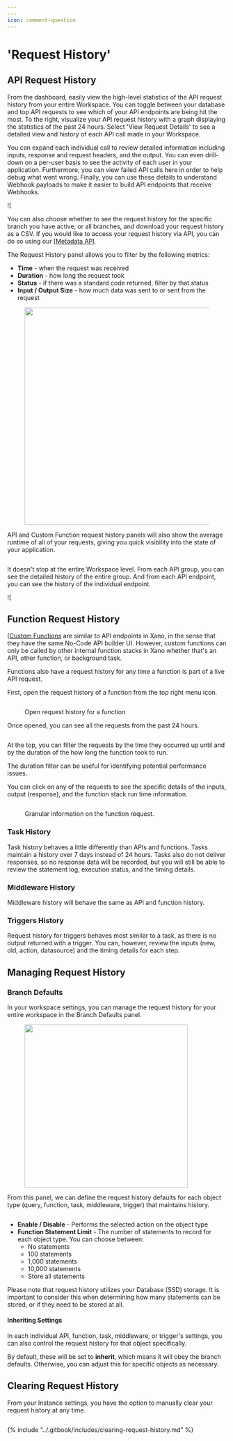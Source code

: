 ```yaml
---
---
icon: comment-question
---
```


# 'Request History'

## API Request History

From the dashboard, easily view the high-level statistics of the API request history from your entire Workspace. You can toggle between your database and top API requests to see which of your API endpoints are being hit the most. To the right, visualize your API request history with a graph displaying the statistics of the past 24 hours. Select 'View Request Details' to see a detailed view and history of each API call made in your Workspace.

You can expand each individual call to review detailed information including inputs, response and request headers, and the output. You can even drill-down on a per-user basis to see the activity of each user in your application. Furthermore, you can view failed API calls here in order to help debug what went wrong. Finally, you can use these details to understand Webhook payloads to make it easier to build API endpoints that receive Webhooks.

![[](https://s3.amazonaws.com/olvy-production/media/organisation_a63a9786-9404-4582-9fdd-1f8e7b2cb6ca/images/0f9571bc-99ac-416c-bb9a-4e4ccf3edc66.gif)

You can also choose whether to see the request history for the specific branch you have active, or all branches, and download your request history as a CSV. If you would like to access your request history via API, you can do so using our [[Metadata API](../xano-features/metadata-api/).

The Request History panel allows you to filter by the following metrics:

* **Time** - when the request was received
* **Duration** - how long the request took
* **Status** - if there was a standard code returned, filter by that status
* **Input / Output Size** - how much data was sent to or sent from the request

<figure><img src="..//assets/CleanShot 2024-04-02 at 11.43.30.png" alt="" width="500"><figcaption></figcaption></figure>

API and Custom Function request history panels will also show the average runtime of all of your requests, giving you quick visibility into the state of your application.

<figure><img src="..//assets/CleanShot 2024-09-11 at 14.51.30.png" alt=""><figcaption></figcaption></figure>

It doesn't stop at the entire Workspace level. From each API group, you can see the detailed history of the entire group. And from each API endpoint, you can see the history of the individual endpoint.

![[](https://s3.amazonaws.com/olvy-production/media/organisation_a63a9786-9404-4582-9fdd-1f8e7b2cb6ca/images/29956df3-531c-4c0c-8334-e7c5f27db306.gif)

## Function Request History

[[Custom Functions](../the-function-stack/functions/custom-functions.mdx) are similar to API endpoints in Xano, in the sense that they have the same No-Code API builder UI. However, custom functions can only be called by other internal function stacks in Xano whether that's an API, other function, or background task.

Functions also have a request history for any time a function is part of a live API request.&#x20;

First, open the request history of a function from the top right menu icon.

<figure><img src="..//assets/CleanShot 2024-01-15 at 17.11.27.png" alt=""><figcaption><p>Open request history for a function</p></figcaption></figure>

Once opened, you can see all the requests from the past 24 hours.

<figure><img src="..//assets/CleanShot 2024-01-15 at 17.13.19.png" alt=""><figcaption></figcaption></figure>

At the top, you can filter the requests by the time they occurred up until and by the duration of the how long the function took to run.

<Info>

The duration filter can be useful for identifying potential performance issues.

</Info>

You can click on any of the requests to see the specific details of the inputs, output (response), and the function stack run time information.

<figure><img src="..//assets/CleanShot 2024-01-15 at 17.17.15.png" alt=""><figcaption><p>Granular information on the function request.</p></figcaption></figure>

### Task History

Task history behaves a little differently than APIs and functions. Tasks maintain a history over 7 days instead of 24 hours. Tasks also do not deliver responses, so no response data will be recorded, but you will still be able to review the statement log, execution status, and the timing details.

### Middleware History

Middleware history will behave the same as API and function history.

### Triggers History

Request history for triggers behaves most similar to a task, as there is no output returned with a trigger. You can, however, review the inputs (new, old, action, datasource) and the timing details for each step.

## Managing Request History

### Branch Defaults

In your workspace settings, you can manage the request history for your entire workspace in the Branch Defaults panel.

<figure><img src="..//assets/CleanShot 2024-04-02 at 12.30.06.png" alt="" width="375"><figcaption></figcaption></figure>

From this panel, we can define the request history defaults for each object type (query, function, task, middleware, trigger) that maintains history.

<figure><img src="..//assets/CleanShot 2024-04-04 at 18.59.26.png" alt=""><figcaption></figcaption></figure>

* **Enable / Disable** - Performs the selected action on the object type
* **Function Statement Limit** - The number of statements to record for each object type. You can choose between:
  * No statements
  * 100 statements
  * 1,000 statements
  * 10,000 statements
  * Store all statements

<Warning>

Please note that request history utilizes your Database (SSD) storage. It is important to consider this when determining how many statements can be stored, or if they need to be stored at all.

</Warning>

#### Inheriting Settings

In each individual API, function, task, middleware, or trigger's settings, you can also control the request history for that object specifically.

By default, these will be set to **inherit**, which means it will obey the branch defaults. Otherwise, you can adjust this for specific objects as necessary.

## Clearing Request History

From your Instance settings, you have the option to manually clear your request history at any time.

<figure><img src="..//assets/CleanShot 2024-04-02 at 12.26.46.png" alt=""><figcaption></figcaption></figure>

{% include "../.gitbook/includes/clearing-request-history.md" %}